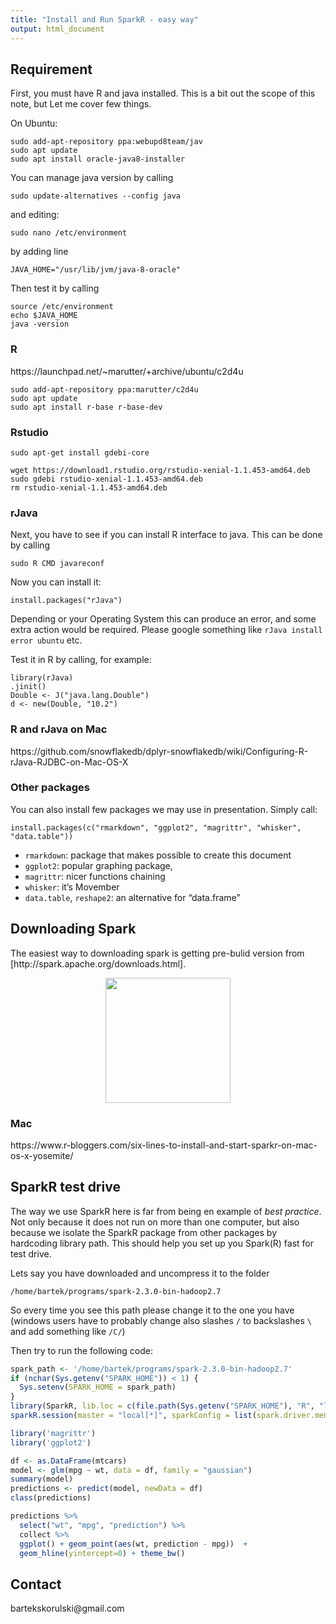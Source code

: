 ```yaml
---
title: "Install and Run SparkR - easy way"
output: html_document
---
```


## Requirement

First, you must have R and java installed. This is a bit 
out the scope of this note, but Let me cover few things.

On Ubuntu:
```
sudo add-apt-repository ppa:webupd8team/jav
sudo apt update
sudo apt install oracle-java8-installer
```

You can manage java version by calling
```
sudo update-alternatives --config java
```
and editing:
```
sudo nano /etc/environment
```
by adding line
```
JAVA_HOME="/usr/lib/jvm/java-8-oracle"
```
Then test it by calling
```
source /etc/environment
echo $JAVA_HOME
java -version
```

### R

https://launchpad.net/~marutter/+archive/ubuntu/c2d4u

```
sudo add-apt-repository ppa:marutter/c2d4u
sudo apt update
sudo apt install r-base r-base-dev
```

### Rstudio

```
sudo apt-get install gdebi-core

wget https://download1.rstudio.org/rstudio-xenial-1.1.453-amd64.deb
sudo gdebi rstudio-xenial-1.1.453-amd64.deb
rm rstudio-xenial-1.1.453-amd64.deb
```

### rJava

Next, you have to see if you can install R interface to java. This can
be done by calling
```
sudo R CMD javareconf
```

Now you can install it:
```
install.packages("rJava")
```

Depending or your Operating System this can produce an error, and some
extra action would be required. Please google something like `rJava
install error ubuntu` etc. 

Test it in R by calling, for example:
```
library(rJava)
.jinit()
Double <- J("java.lang.Double")
d <- new(Double, "10.2")
```

### R and rJava on Mac

https://github.com/snowflakedb/dplyr-snowflakedb/wiki/Configuring-R-rJava-RJDBC-on-Mac-OS-X

### Other packages

You can also install few packages we may use in presentation. Simply call:

```
install.packages(c("rmarkdown", "ggplot2", "magrittr", "whisker", "data.table"))
```

* `rmarkdown`: package that makes possible to create this document
* `ggplot2`: popular graphing package,
* `magrittr`: nicer functions chaining
* `whisker`: it's Movember
* `data.table`, `reshape2`: an alternative for "data.frame"

## Downloading Spark

The easiest way to downloading spark is getting pre-bulid version from
[http://spark.apache.org/downloads.html]. 

<center>

<img src="pic3.png" height="200px"/> 

</center>

### Mac
https://www.r-bloggers.com/six-lines-to-install-and-start-sparkr-on-mac-os-x-yosemite/

## SparkR test drive

The way we use SparkR here is far from being en example of _best
practice_. Not only because it does not run on more than one computer,
but also because we isolate the SparkR package from other packages by
hardcoding library path. This should help you set up you Spark(R) fast
for test drive.

Lets say you have downloaded and uncompress it to the folder

`/home/bartek/programs/spark-2.3.0-bin-hadoop2.7`

So every time you see this path please change it to the one you have
(windows users have to probably change also slashes `/` to backslashes `\` and add something like `/C/`)


Then try to run the following code:
```r
spark_path <- '/home/bartek/programs/spark-2.3.0-bin-hadoop2.7'
if (nchar(Sys.getenv("SPARK_HOME")) < 1) {
  Sys.setenv(SPARK_HOME = spark_path)
}
library(SparkR, lib.loc = c(file.path(Sys.getenv("SPARK_HOME"), "R", "lib")))
sparkR.session(master = "local[*]", sparkConfig = list(spark.driver.memory = "2g"))
```


```r
library('magrittr')
library('ggplot2')

df <- as.DataFrame(mtcars)
model <- glm(mpg ~ wt, data = df, family = "gaussian")
summary(model)
predictions <- predict(model, newData = df)
class(predictions)
```

```r
predictions %>%
  select("wt", "mpg", "prediction") %>%
  collect %>%
  ggplot() + geom_point(aes(wt, prediction - mpg))  +
  geom_hline(yintercept=0) + theme_bw()
```

## Contact

bartekskorulski@gmail.com
